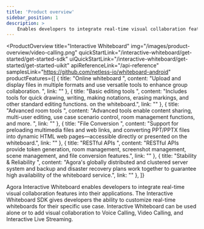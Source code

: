 ```yaml
---
title: 'Product overview'
sidebar_position: 1
description: >
    Enables developers to integrate real-time visual collaboration features into their applications.
---
```



<ProductOverview
    title="Interactive Whiteboard"
    img="/images/product-overview/video-calling.png"
    quickStartLink="/interactive-whiteboard/get-started/get-started-sdk"
    uiQuickStartLink="/interactive-whiteboard/get-started/get-started-uikit"
    apiReferenceLink="/api-reference"
    samplesLink="https://github.com/netless-io/whiteboard-android"
    productFeatures={[
        {
            title: "Online whiteboard ",
            content: "Upload and display files in multiple formats and use versatile tools to enhance group collaboration. ",
            link: ""
        },
        {
            title: "Basic editing tools ",
            content: "Includes tools for quick drawing, writing, making notations, erasing markings, and other standard editing functions. on the whiteboard.",
            link: ""
        },
        {
            title: "Advanced room tools ",
            content: "Advanced tools enable content sharing, multi-user editing, use case scenario control, room management functions, and more. ",
            link: ""
        },
        {
            title: "File Conversion ",
            content: "Support for preloading multimedia files and web links, and converting PPT/PPTX files into dynamic HTML web pages—accessible directly or presented on the whiteboard.",
            link: ""
        },
        {
            title: "RESTful APIs ",
            content: "RESTful APIs provide token generation, room management, screenshot management, scene management, and file conversion features.",
            link: ""
        },
        {
            title: "Stability & Reliability ",
            content: "Agora's globally distributed and clustered server system and backup and disaster recovery plans work together to guarantee high availability of the whiteboard service.",
            link: ""
        },
    ]}

>

Agora Interactive Whiteboard enables developers to integrate real-time visual collaboration features into their applications. The Interactive Whiteboard SDK gives developers the ability to customize real-time whiteboards for their specific use case. ​Interactive Whiteboard can be used alone or to add visual collaboration to Voice Calling, Video Calling, and Interactive Live Streaming.


</ProductOverview>